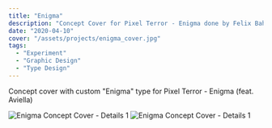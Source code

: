```yaml
---
title: "Enigma"
description: "Concept Cover for Pixel Terror - Enigma done by Felix Bahr"
date: "2020-04-10"
cover: "/assets/projects/enigma_cover.jpg"
tags:
  - "Experiment"
  - "Graphic Design"
  - "Type Design"
---
```


Concept cover with custom "Enigma" type for Pixel Terror - Enigma (feat. Aviella)

<div className="w-full">
  <ReactPlayer
    width="100%"
    height="100%"
    playing
    loop
    muted
    url="/assets/projects/enigma_vid.mp4"
  />
</div>

<div className="grid gap-3 grid-cols-[repeat(auto-fit,345px)] place-content-center mb-3">
  <Image
    alt="Enigma Concept Cover - Details 1"
    src="/assets/projects/enigma_detail_2.jpg"
    height={2048}
    width={2048}
  />
  <Image
    alt="Enigma Concept Cover - Details 1"
    src="/assets/projects/enigma_detail_3.jpg"
    height={2048}
    width={2048}
  />
</div>
